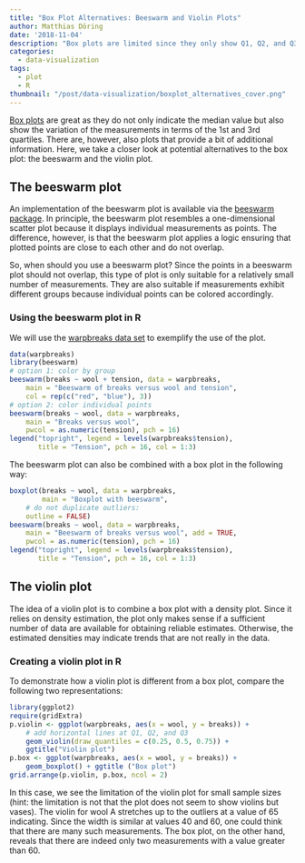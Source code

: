 ```yaml
---
title: "Box Plot Alternatives: Beeswarm and Violin Plots"
author: Matthias Döring
date: '2018-11-04'
description: "Box plots are limited since they only show Q1, Q2, and Q3. Box plot alternatives such as the beeswarm and violin plot, however, provide more information about the overall distribution of the data."
categories:
  - data-visualization
tags:
  - plot
  - R
thumbnail: "/post/data-visualization/boxplot_alternatives_cover.png"
---
```

[Box plots](/post/data-visualization/boxplot/) are great as they do not only indicate the median value but also show the variation of the measurements in terms of the 1st and 3rd quartiles. There are, however, also plots that provide a bit of additional information. Here, we take a closer look at potential alternatives to the box plot: the beeswarm and the violin plot. 

## The beeswarm plot

An implementation of the beeswarm plot is available via the [beeswarm package](http://www.cbs.dtu.dk/~eklund/beeswarm/). In principle, the beeswarm plot resembles a one-dimensional scatter plot because it displays individual measurements as points. The difference, however, is that the beeswarm plot applies a logic ensuring that plotted points are close to each other and do not overlap.

So, when should you use a beeswarm plot? Since the points in a beeswarm plot should not overlap, this type of plot is only suitable for a relatively small number of measurements. They are also suitable if measurements exhibit different groups because individual points can be colored accordingly.

### Using the beeswarm plot in R

We will use the [warpbreaks data set](/post/statistical_test/contingency_table_tests/) to exemplify the use of the plot.

```r
data(warpbreaks)
library(beeswarm)
# option 1: color by group
beeswarm(breaks ~ wool + tension, data = warpbreaks,
    main = "Beeswarm of breaks versus wool and tension",
    col = rep(c("red", "blue"), 3))
# option 2: color individual points
beeswarm(breaks ~ wool, data = warpbreaks,
    main = "Breaks versus wool",
    pwcol = as.numeric(tension), pch = 16)
legend("topright", legend = levels(warpbreaks$tension),
       title = "Tension", pch = 16, col = 1:3)

```

The beeswarm plot can also be combined with a box plot in the following way:

```r
boxplot(breaks ~ wool, data = warpbreaks, 
        main = "Boxplot with beeswarm",
    # do not duplicate outliers:
    outline = FALSE)
beeswarm(breaks ~ wool, data = warpbreaks,
    main = "Beeswarm of breaks versus wool", add = TRUE,
    pwcol = as.numeric(tension), pch = 16)
legend("topright", legend = levels(warpbreaks$tension),
       title = "Tension", pch = 16, col = 1:3)
```

## The violin plot

The idea of a violin plot is to combine a box plot with a density plot. Since it relies on density estimation, the plot only makes sense if a sufficient number of data are available for obtaining reliable estimates. Otherwise, the estimated densities may indicate trends that are not really in the data. 

### Creating a violin plot in R

To demonstrate how a violin plot is different from a box plot, compare the following two representations:

```r
library(ggplot2)
require(gridExtra)
p.violin <- ggplot(warpbreaks, aes(x = wool, y = breaks)) +
    # add horizontal lines at Q1, Q2, and Q3
    geom_violin(draw_quantiles = c(0.25, 0.5, 0.75)) +
    ggtitle("Violin plot")
p.box <- ggplot(warpbreaks, aes(x = wool, y = breaks)) +
    geom_boxplot() + ggtitle ("Box plot")
grid.arrange(p.violin, p.box, ncol = 2)
```
In this case, we see the limitation of the violin plot for small sample sizes (hint: the limitation is not that the plot does not seem to show violins but vases). The violin for wool A stretches up to the outliers at a value of 65 indicating. Since the width is similar at values 40 and 60, one could think that there are many such measurements. The box plot, on the other hand, reveals that there are indeed only two measurements with a value greater than 60. 
